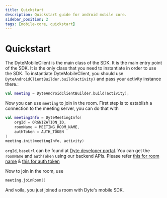 ```yaml
---
title: Quickstart
description: Quickstart guide for android mobile core.
sidebar_position: 2
tags: [mobile-core, quickstart]
---
```


# Quickstart

The DyteMobileClient is the main class of the SDK. It is the main entry point of the SDK. It is the only class that you need to instantiate in order to use the SDK. To instantiate DyteMobileClient, you should use `DyteAndroidClientBuilder.build(activity)` and pass your activity instance there.:

```kotlin
val meeting = DyteAndroidClientBuilder.build(activity);
```

Now you can use `meeting` to join in the room.
First step is to establish a connection to the meeting server, you can do that with 

```kotlin
val meetingInfo = DyteMeetingInfo(
    orgId = ORGNIZATION_ID,
    roomName = MEETING_ROOM_NAME,
    authToken = AUTH_TOKEN
)
meeting.init(meetingInfo, activity)
```

`orgId`, `baseUrl` can be found at [Dyte developer portal](https://dev.dyte.in/).
You can get the `roomName` and `authToken` using our backend APIs. Please refer [this for room name](https://docs.dyte.io/api#/operations/createMeeting) & [this for auth token](https://docs.dyte.io/api#/operations/addParticipant)

Now to join in the room, use 

```kotlin
meeting.joinRoom()
```

And voila, you just joined a room with Dyte's mobile SDK.